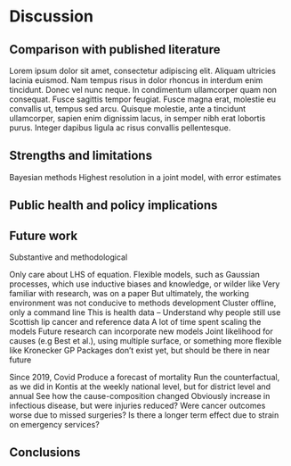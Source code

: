 # Discussion {#sec-Chapter8}

## Comparison with published literature

Lorem ipsum dolor sit amet, consectetur adipiscing elit. Aliquam ultricies lacinia euismod. Nam tempus risus in dolor rhoncus in interdum enim tincidunt. Donec vel nunc neque. In condimentum ullamcorper quam non consequat. Fusce sagittis tempor feugiat. Fusce magna erat, molestie eu convallis ut, tempus sed arcu. Quisque molestie, ante a tincidunt ullamcorper, sapien enim dignissim lacus, in semper nibh erat lobortis purus. Integer dapibus ligula ac risus convallis pellentesque.

## Strengths and limitations

Bayesian methods
Highest resolution in a joint model, with error estimates

## Public health and policy implications

## Future work

Substantive and methodological

Only care about LHS of equation.
Flexible models, such as Gaussian processes, which use inductive biases and knowledge, or wilder like 
Very familiar with research, was on a paper
But ultimately, the working environment was not conducive to methods development
Cluster offline, only a command line
This is health data – Understand why people still use Scottish lip cancer and reference data
A lot of time spent scaling the models
Future research can incorporate new models
Joint likelihood for causes (e.g Best et al.), using multiple surface, or something more flexible like Kronecker GP
Packages don't exist yet, but should be there in near future

Since 2019, Covid
Produce a forecast of mortality
Run the counterfactual, as we did in Kontis at the weekly national level, but for district level and annual
See how the cause-composition changed
Obviously increase in infectious disease, but were injuries reduced?
Were cancer outcomes worse due to missed surgeries?
Is there a longer term effect due to strain on emergency services?

## Conclusions
